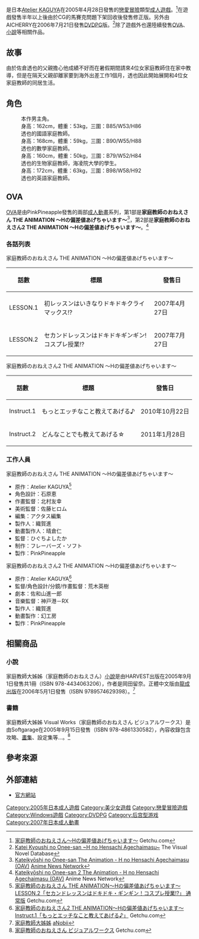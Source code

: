 {{Infobox animanga/Headerofja
|title= 家庭教師大姊姊
|image= 家庭教師大姊姊.jpg 
|size= 259px
|caption= 
|japanese= 家庭教師のおねえさん 〜Hの偏差値あげちゃいます〜
|english= 
|kana= かていきょうしのおねえさん エッチのへんさちあげちゃいます
|romaji= Katei Kyoushi no Onee-san ~H no Hensachi Agechaimasu~
|genre= [[戀愛|戀愛]]、[[后宮型作品|后宮]]
}}
{{Infobox animanga/name
|formal= {{flagicon|ROC}} 家庭教師大姊姊（[[龍成出版|龍成出版]]）
|common= 
}}
{{Infobox animanga/Game
|標題=
|類型=[[戀愛冒險|戀愛冒險]]
|使用平台=Windows 98/2000/Me/XP<br>[[DVD播放機|DVD播放機]]（[[DVDPG|DVDPG]]）
|遊戲引擎=
|開發團隊=Berkshire Yorkshire
|代理商=[[Atelier_KAGUYA|Atelier KAGUYA]]（PC）<br>AICHERRY（DVDPG）<br>PETIT CHERRY（DVDPG 新裝版）
|製作人=
|監製=
|腳本=もみあげルパンR、想ファクトリー<br>近江達裕、速水漣
|人物設定=[[choco_chip|choco chip]]
|音樂=KYOKO IDE
|遊戲人數=1
|發售日=2005年4月28日<br>2006年2月5日（修正版）<br>2006年7月21日（DVDPG）<br>2011年6月17日（廉價版）<ref>[http://eroge-library.net/game/kaguya_0046/ 家庭教師のおねえさん KAGUYAコレクション] {{Wayback|url=http://eroge-library.net/game/kaguya_0046/ |date=20170314012834 }}美少女ゲームライブラリー{{ja}}</ref><br>2013年6月20日（DVDPG 新裝版）<ref>[http://www.aicherry.com/aicherryhp/contents/petitcherry/jacket/aicdv0372/aicdv0372.html 家庭教師のおねえさん リニューアルパッケージ版] {{webarchive|url=https://web.archive.org/web/20140810071537/http://aicherry.com/aicherryhp/contents/petitcherry/jacket/aicdv0372/aicdv0372.html |date=2014-08-10 }}プチチェリー{{ja}}</ref>
|對象年齡=18禁
|結局數=9
}}
{{Infobox animanga/OVA
|ONA= 
|標題= 家庭教師大姊姊 THE ANIMATION
|原案= 
|原作= Atelier KAGUYA
|總導演= ひぐちよしたか
|導演= 
|系列構成= 
|劇本= 
|人物原案= choco chip
|人物設定= 石原恵
|機械設定= 
|音樂= 
|音樂製作= 
|動畫製作= フレーバーズ・ソフト
|製作= PinkPineapple
|書籍= 
|出版商= 
|代理發行= 
|其他代理發行=
|網路= 
|發售日= 2007年4月27日－2007年7月27日
|話數= 2
|其他= [[成人動畫|成人動畫]]
}}
{{Infobox animanga/OVA
|ONA= 
|標題= 家庭教師大姊姊2 THE ANIMATION
|原案= 
|原作= Atelier KAGUYA
|總導演= 
|導演= 荒木英樹
|系列構成= 
|劇本= 佐和山進一郎
|人物原案= choco chip
|人物設定= 荒木英樹
|機械設定= 
|音樂= 神戸港－RX
|音樂製作= 
|動畫製作= 幻工房
|製作= PinkPineapple
|書籍= 
|出版商= 
|代理發行= 
|其他代理發行=
|網路= 
|發售日= 2010年10月22日－2011年1月28日
|話數= 2
|其他= 成人動畫
}}
{{Infobox animanga/Novel
|輕小說= 
|標題= 
|原作=Atelier KAGUYA
|作者= 岡田留奈
|插圖= choco chip
|出版社= {{flagicon|JPN}} [[HARVEST出版|HARVEST出版]]<br>{{flagicon|ROC}} [[龍成出版|龍成出版]]
|其他出版社= 
|連載雜誌= 
|label= {{flagicon|JPN}} HARVEST NOVELS<br>{{flagicon|ROC}} 愛麗絲文庫
|網路= 
|發售日= {{flagicon|JPN}} 2005年9月1日<br>{{flagicon|ROC}} 2006年5月1日
|冊數= 1
|話數= 
|其他= 成人小說
}}
{{Infobox animanga/Footerofja}}
{{Vgname|家庭教師大姊姊|ja=家庭教師のおねえさん 〜Hの偏差値あげちゃいます〜}}是日本[[Atelier_KAGUYA|Atelier KAGUYA]]在2005年4月28日發售的[[戀愛冒險|戀愛冒險]]類型[[日本成人遊戲|成人遊戲]]。<ref>[http://www.getchu.com/soft.phtml?id=152641 家庭教師のおねえさん～Hの偏差値あげちゃいます～] {{Wayback|url=http://www.getchu.com/soft.phtml?id=152641 |date=20150321093834 }}Getchu.com{{ja}}</ref>在遊戲發售半年以上後由於CG的馬賽克問題下架回收後發售修正版。另外由AICHERRY在2006年7月21日發售[[DVDPG|DVDPG]]版。<ref>[https://vndb.org/v360 Katei Kyoushi no Onee-san ~H no Hensachi Agechaimasu~] {{Wayback|url=https://vndb.org/v360 |date=20161208232938 }}The Visual Novel Database{{en}}</ref>除了遊戲外也還陸續發售[[OVA|OVA]]、[[小說|小說]]等相關作品。

==故事==
由於佐倉透也的父親擔心他成績不好而在暑假期間請來4位女家庭教師住在家中教導，但是在隔天父親卻離家要到海外出差工作1個月，透也因此開始展開和4位女家庭教師的同居生活。

==角色==
;{{nihongo|佐倉透也|佐倉 透也（さくら とうや）}}
:本作男主角。
;{{nihongo|小野寺理央|小野寺 理央（おのでら りお）|[[聲優|聲]]：楠鈴音}}
:身高：162cm，體重：53kg，三圍：B85/W53/H86
:透也的國語家庭教師。
;{{nihongo|汐乃渚|汐乃 渚（しおの なぎさ）|聲：[[川島梨乃|川島梨乃]]}}
:身高：168cm，體重：59kg，三圍：B90/W55/H88
:透也的數學家庭教師。
;{{nihongo|雨宮天音|雨宮 天音（あまみや あまね）|聲：{{lang|ja|大波こなみ}}}}
:身高：160cm，體重：50kg，三圍：B79/W52/H84
:透也的生物家庭教師，海凌院大學的學生。
;{{nihongo|秋月沙良|秋月 沙良（あきづき さら）|聲：天天}}
:身高：172cm，體重：63kg，三圍：B98/W58/H92
:透也的英語家庭教師。

==OVA==
[[OVA|OVA]]是由PinkPineapple發售的兩部[[成人動畫|成人動畫]]系列，第1部是'''家庭教師のおねえさん THE ANIMATION ～Hの偏差値あげちゃいます～'''<ref>[http://www.animenewsnetwork.com/encyclopedia/anime.php?id=8070 Kateikyōshi no Onee-san The Animation - H no Hensachi Agechaimasu (OAV)] {{Wayback|url=http://www.animenewsnetwork.com/encyclopedia/anime.php?id=8070 |date=20160417091911 }}[[Anime_News_Network|Anime News Network]]{{en}}</ref>，第2部是'''家庭教師のおねえさん2 THE ANIMATION ～Hの偏差値あげちゃいます～'''。<ref>[http://www.animenewsnetwork.com/encyclopedia/anime.php?id=11833 Kateikyōshi no Onee-san 2 The Animation - H no Hensachi Agechaimasu (OAV)] {{Wayback|url=http://www.animenewsnetwork.com/encyclopedia/anime.php?id=11833 |date=20150922025229 }}Anime News Network{{en}}</ref>

===各話列表===
;家庭教師のおねえさん THE ANIMATION ～Hの偏差値あげちゃいます～
{| class="wikitable"
|-
! 話數 !! 標題 !! 發售日
|-
| LESSON.1 || 初レッスンはいきなりドキドキクライマックス!? || 2007年4月27日
|-
| LESSON.2 || セカンドレッスンはドキドキギンギン! コスプレ授業!? || 2007年7月27日
|}
;家庭教師のおねえさん2 THE ANIMATION ～Hの偏差値あげちゃいます～
{| class="wikitable"
|-
! 話數 !! 標題 !! 發售日
|-
| Instruct.1 || もっとエッチなこと教えてあげる♪ || 2010年10月22日
|-
| Instruct.2 || どんなことでも教えてあげる☆ || 2011年1月28日
|}

===工作人員===
;家庭教師のおねえさん THE ANIMATION ～Hの偏差値あげちゃいます～
*原作：Atelier KAGUYA<ref>[http://www.getchu.com/soft.phtml?id=453545 家庭教師のおねえさん THE ANIMATION～Hの偏差値あげちゃいます～ LESSON.2「セカンドレッスンはドキドキ・ギンギン！コスプレ授業!?」 通常版] {{Wayback|url=http://www.getchu.com/soft.phtml?id=453545 |date=20160316111536 }}Getchu.com{{ja}}</ref>
*角色設計：石原恵
*作畫監督：北村友幸
*美術監督：佐藤ヒロム
*編集：アクタス編集
*製作人：織賀進
*動畫製作人：晴倉仁
*監督：ひぐちよしたか
*制作：フレーバーズ・ソフト
*製作：PinkPineapple
;家庭教師のおねえさん2 THE ANIMATION ～Hの偏差値あげちゃいます～
*原作：Atelier KAGUYA<ref>[http://www.getchu.com/soft.phtml?id=689773 家庭教師のおねえさん2 THE ANIMATION～Hの偏差値あげちゃいます～ Instruct.1「もっとエッチなこと教えてあげる♪」] {{Wayback|url=http://www.getchu.com/soft.phtml?id=689773 |date=20150215114823 }}Getchu.com{{ja}}</ref>
*監督/角色設計/分鏡/作畫監督：荒木英樹
*劇本：佐和山進一郎
*音樂監督：神戸港－RX
*製作人：織賀進
*動畫製作：幻工房
*製作：PinkPineapple

==相關商品==
===小說===
家庭教師大姊姊（家庭教師のおねえさん）[[小說|小說]]是由HARVEST出版在2005年9月1日發售共1冊（ISBN 978-4434063206），作者是岡田留奈。正體中文版由[[龍成出版|龍成出版]]在2006年5月1日發售（ISBN 9789574629398）。<ref>[http://www.anobii.com/books/%E5%AE%B6%E5%BA%AD%E6%95%99%E5%B8%AB%E5%A4%A7%E5%A7%8A%E5%A7%8A/9789574629398/01c20c3d39383d0832 家庭教師大姊姊] {{Wayback|url=http://www.anobii.com/books/%E5%AE%B6%E5%BA%AD%E6%95%99%E5%B8%AB%E5%A4%A7%E5%A7%8A%E5%A7%8A/9789574629398/01c20c3d39383d0832 |date=20160308193626 }}[[aNobii|aNobii]]{{en}}</ref>

===書籍===
家庭教師大姊姊 Visual Works（家庭教師のおねえさん ビジュアルワークス）是由Softgarage在2005年9月15日發售（ISBN 978-4861330582），內容收錄包含攻略、[[畫集|畫集]]、設定集等...。<ref>[http://www.getchu.com/soft.phtml?id=198355 家庭教師のおねえさん ビジュアルワークス] {{Wayback|url=http://www.getchu.com/soft.phtml?id=198355 |date=20170116154346 }}Getchu.com{{ja}}</ref>

==參考來源==
{{reflist|30em}}

==外部連結==
*[http://www.a-kaguya.com/products_BY/kateone/index.html 官方網站] {{Wayback|url=http://www.a-kaguya.com/products_BY/kateone/index.html |date=20200811011805 }}{{ja}}

{{DEFAULTSORT:Katei Kyoushi no Onee-san ~H no Hensachi Agechaimasu~}}
[[Category:2005年日本成人遊戲|Category:2005年日本成人遊戲]]
[[Category:美少女遊戲|Category:美少女遊戲]]
[[Category:戀愛冒險遊戲|Category:戀愛冒險遊戲]]
[[Category:Windows遊戲|Category:Windows遊戲]]
[[Category:DVDPG|Category:DVDPG]]
[[Category:后宫型游戏|Category:后宫型游戏]]
[[Category:2007年日本成人動畫|Category:2007年日本成人動畫]]